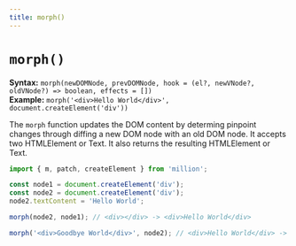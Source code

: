 ```yaml
---
title: morph()
---
```


# `morph()`

**Syntax:** `morph(newDOMNode, prevDOMNode, hook = (el?, newVNode?, oldVNode?) => boolean, effects = [])`\
**Example:** `morph('<div>Hello World</div>', document.createElement('div'))`

The `morph` function updates the DOM content by determing pinpoint changes through diffing a new DOM node with an old DOM node. It accepts two HTMLElement or Text. It also returns the resulting HTMLElement or Text.

```js
import { m, patch, createElement } from 'million';

const node1 = document.createElement('div');
const node2 = document.createElement('div');
node2.textContent = 'Hello World';

morph(node2, node1); // <div></div> -> <div>Hello World</div>

morph('<div>Goodbye World</div>', node2); // <div>Hello World</div> -> <div>Goodbye World</div>
```

